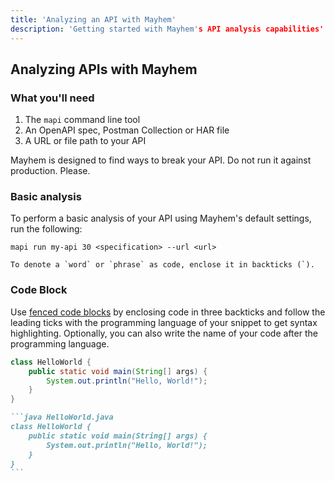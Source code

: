 ```yaml
---
title: 'Analyzing an API with Mayhem'
description: 'Getting started with Mayhem's API analysis capabilities'
---
```


## Analyzing APIs with Mayhem

### What you'll need

1. The `mapi` command line tool
2. An OpenAPI spec, Postman Collection or HAR file
3. A URL or file path to your API

<Warn> Mayhem is designed to find ways to break your API.  Do not run it against production. Please.</Warn>

### Basic analysis

To perform a basic analysis of your API using Mayhem's default settings, run the following:

`mapi run my-api 30 <specification> --url <url>`

```
To denote a `word` or `phrase` as code, enclose it in backticks (`).
```

### Code Block

Use [fenced code blocks](https://www.markdownguide.org/extended-syntax/#fenced-code-blocks) by enclosing code in three backticks and follow the leading ticks with the programming language of your snippet to get syntax highlighting. Optionally, you can also write the name of your code after the programming language.

```java HelloWorld.java
class HelloWorld {
    public static void main(String[] args) {
        System.out.println("Hello, World!");
    }
}
```

````md
```java HelloWorld.java
class HelloWorld {
    public static void main(String[] args) {
        System.out.println("Hello, World!");
    }
}
```
````
